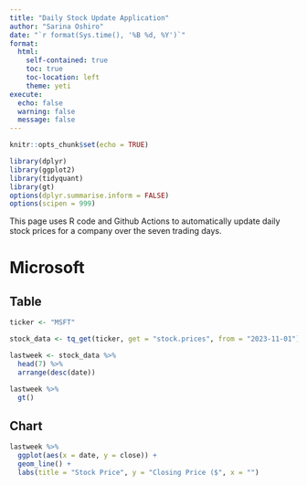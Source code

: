 ```yaml
---
title: "Daily Stock Update Application"
author: "Sarina Oshiro"
date: "`r format(Sys.time(), '%B %d, %Y')`"
format:
  html:
    self-contained: true
    toc: true
    toc-location: left
    theme: yeti
execute: 
  echo: false
  warning: false
  message: false
---
```


```r
knitr::opts_chunk$set(echo = TRUE)

library(dplyr)
library(ggplot2)
library(tidyquant)
library(gt)
options(dplyr.summarise.inform = FALSE)
options(scipen = 999)


```

This page uses R code and Github Actions to automatically update daily stock prices for a company over the seven trading days.

# Microsoft

## Table

```r

ticker <- "MSFT"  

stock_data <- tq_get(ticker, get = "stock.prices", from = "2023-11-01")

lastweek <- stock_data %>% 
  head(7) %>% 
  arrange(desc(date))

lastweek %>% 
  gt()

```

## Chart

```r
lastweek %>%
  ggplot(aes(x = date, y = close)) +
  geom_line() +
  labs(title = "Stock Price", y = "Closing Price ($", x = "")
```

